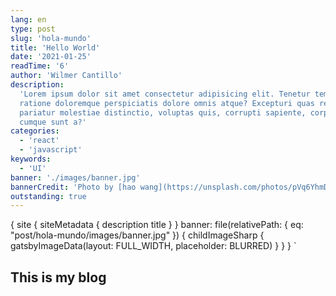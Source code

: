 ```yaml
---
lang: en
type: post
slug: 'hola-mundo'
title: 'Hello World'
date: '2021-01-25'
readTime: '6'
author: 'Wilmer Cantillo'
description:
  'Lorem ipsum dolor sit amet consectetur adipisicing elit. Tenetur tempora
  ratione doloremque perspiciatis dolore omnis atque? Excepturi quas recusandae
  pariatur molestiae distinctio, voluptas quis, corrupti sapiente, corporis
  cumque sunt a?'
categories:
  - 'react'
  - 'javascript'
keywords:
  - 'UI'
banner: './images/banner.jpg'
bannerCredit: 'Photo by [hao wang](https://unsplash.com/photos/pVq6YhmDPtk)'
outstanding: true
---
```


  {
    site {
      siteMetadata {
        description
        title
      }
    }
    banner: file(relativePath: { eq: "post/hola-mundo/images/banner.jpg" }) {
      childImageSharp {
        gatsbyImageData(layout: FULL_WIDTH, placeholder: BLURRED)
      }
    }
  }
`

## This is my blog
